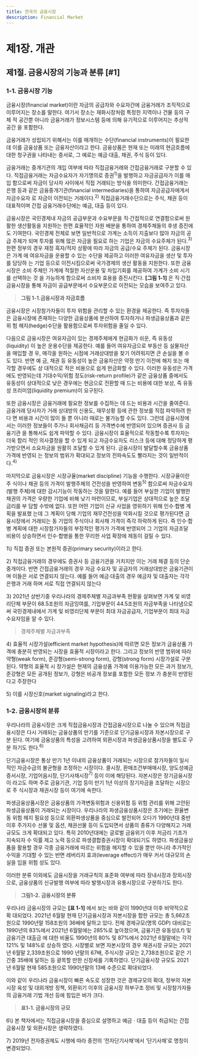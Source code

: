 ```yaml
---
title: 한국의 금융시장
description: Financial Market
---
```


# 제1장. 개관

## 제1절. 금융시장의 기능과 분류 [#1]

### 1-1. 금융시장 기능

금융시장(financial market)이란 자금의 공급자와 수요자간에 금융거래가 조직적으로 
이루어지는 장소를 말한다. 여기서 장소는 재화시장처럼 특정한 지역이나 건물 등의 구체
적 공간뿐 아니라 금융거래가 정보시스템 등에 의해 유기적으로 이루어지는 추상적 공간
을 포함한다.

금융거래가 성립되기 위해서는 이를 매개하는 수단(financial instruments)이 필요한데 
이를 금융상품 또는 금융자산이라고 한다. 금융상품은 현재 또는 미래의 현금흐름에 대한 
청구권을 나타내는 증서로, 그 예로는 예금·대출, 채권, 주식 등이 있다.

금융거래는 중개기관의 개입 여부에 따라 직접금융거래와 간접금융거래로 구분할 수 있
다. 직접금융거래는 자금수요자가 자기명의로 증권$^{1)}$을 발행하고 자금공급자가 이를 매입
함으로써 자금이 당사자 사이에서 직접 거래되는 방식을 의미한다. 간접금융거래는 은행 
등과 같은 금융중개기관(financial intermediaries)을 통하여 자금공급자에게서 자금수요자
로 자금이 이전되는 거래이다.$^{2)}$ 직접금융거래수단으로는 주식, 채권 등이 대표적이며 간접
금융거래수단에는 예금, 대출 등이 있다. 

금융시장은 국민경제내 자금의 공급부문과 수요부문을 직·간접적으로 연결함으로써 원
활한 생산활동을 지원하는 한편 효율적인 자원 배분을 통하여 경제주체들의 후생 증진에
도 기여한다. 국민경제 전체로 보면 일반적으로 가계는 소득이 지출보다 많아 자금의 공급
주체가 되며 투자를 위해 많은 자금을 필요로 하는 기업은 자금의 수요주체가 된다.$^{3)}$ 한편 
정부의 경우 재정 흑자/적자 상황에 따라 자금의 공급/수요 주체가 된다. 금융시장은 가계
에 여유자금을 운용할 수 있는 수단을 제공하고 이러한 여유자금을 생산 및 투자를 담당하
는 기업 등으로 이전시킴으로써 국가경제의 생산 활동을 지원한다. 또한 금융시장은 소비
주체인 가계에 적절한 자산운용 및 차입기회를 제공하여 가계가 소비 시기를 선택하는 것
을 가능하게 함으로써 소비자 효용을 증진시킨다. __[그림 1-1]__ 은 직·간접금융시장을 통해 자금이 공급부문에서 수요부문으로 이전되는 모습을 보여주고 있다. 

> __그림 1-1.금융시장과 자금흐름__

<GCenterImg src ="/fm/1-1.jpg"/>

금융시장은 시장참가자들이 투자 위험을 관리할 수 있는 환경을 제공한다. 즉 투자자들
은 금융시장에 존재하는 다양한 금융상품에 분산하여 투자하거나 파생금융상품과 같은 위
험 헤지(hedge)수단을 활용함으로써 투자위험을 줄일 수 있다.

다음으로 금융시장은 여유자금이 있는 경제주체에게 현금화가 쉬운, 즉 유동성(liquidity)
이 높은 운용수단을 제공한다. 예를 들어 여유자금으로 부동산 등 실물자산을 매입할 경
우, 매각을 원하는 시점에 거래상대방을 찾기 어려워지면 큰 손실을 볼 수도 있다. 반면 예
금, 채권 등 유동성이 높은 금융자산은 약정 만기 이전에 해지 또는 매각할 경우에도 상
대적으로 적은 비용으로 쉽게 현금화할 수 있다. 이러한 유동성은 가격에도 반영되는데 
기대수익/위험 정도(risk-return profile)가 같은 금융상품 중에서도 유동성이 상대적으로 
낮은 경우에는 현금으로 전환할 때 드는 비용에 대한 보상, 즉 유동성 프리미엄(liquidity 
premium)이 요구된다.

또한 금융시장은 금융거래에 필요한 정보를 수집하는 데 드는 비용과 시간을 줄여준다. 
금융거래 당사자가 거래 상대방의 신용도, 재무상황 등에 관한 정보를 직접 파악하려 한다
면 비용과 시간이 많이 들 뿐 아니라 때로는 불가능할 수도 있다. 그런데 금융시장에서는 
이러한 정보들이 주가나 회사채금리 등 가격변수에 반영되어 있으며 증권사 등 금융기관
을 통해서도 쉽게 파악할 수 있다. 금융시장이 효율적으로 작동할수록 투자자는 더욱 합리
적인 의사결정을 할 수 있게 되고 자금수요자도 리스크 등에 대해 정당하게 평가받으면서 
소요자금을 원활히 조달할 수 있게 된다. 금융시장이 발달할수록 금융상품 가격에 반영되
는 정보의 범위가 확대되고 정보의 전파속도도 빨라지는 것이 일반적이다.$^{4)}$ 

마지막으로 금융시장은 시장규율(market discipline) 기능을 수행한다. 시장규율이란 주
식이나 채권 등의 가격이 발행주체의 건전성을 반영하여 변동$^{5)}$ 함으로써 자금수요자(발행
주체)에 대한 감시기능이 작동하는 것을 말한다. 예를 들어 부실한 기업이 발행한 채권의 
가격은 우량한 기업에 비해 낮기 마련이므로, 부실기업은 상대적으로 높은 조달금리를 부
담할 수밖에 없다. 또한 어떤 기업이 신규 사업을 영위하기 위해 인수·합병 계획을 발표했
는데 그 계획이 당해 기업의 재무건전성을 악화시킬 것으로 평가된다면 금융시장에서 거래되는 동 기업의 주식이나 회사채 가격이 즉각 하락하게 된다. 즉 인수·합병 계획에 대한 
시장참가자들의 부정적인 평가가 가격에 반영되어 그 기업의 자금조달 비용이 상승하면서 
인수·합병을 통한 무리한 사업 확장에 제동이 걸릴 수 있다.

<GComment>
1\) 직접 증권 또는 본원적 증권(primary security)이라고 한다.

2\) 직접금융거래의 경우에도 증권사 등 금융기관을 거치지만 이는 거래 체결 등의 단순중개이다. 반면 간접금융거래의 경우 자금 수요자 및 
공급자의 거래상대방은 금융기관이며 이들은 서로 연결되지 않는다. 예를 들어 예금·대출의 경우 예금자 및 대출자는 각각 은행과 거래
하며 서로 직접 연결되지 않는다

3\) 2021년 상반기중 우리나라의 경제주체별 자금과부족 현황을 살펴보면 가계 및 비영리단체 부문이 68.5조원의 자금잉여를, 기업부문이 
44.5조원의 자금부족을 나타냄으로써 국민경제내에서 가계 및 비영리단체 부문이 최대 자금공급자, 기업부문이 최대 자금수요자임을 알 
수 있다.
> 경제주체별 자금과부족

4\) 효율적 시장가설(efficient market hypothesis)에 따르면 모든 정보가 금융상품 가격에 충분히 반영되는 시장을 효율적 시장이라고 한다. 
그리고 정보의 반영 범위에 따라 약형(weak form), 준강형(semi-strong form), 강형(strong form) 시장가설로 구분된다. 약형의 효율적 시
장가설은 현재의 금융상품 가격에 이용가능한 모든 과거 정보가, 준강형은 모든 공개된 정보가, 강형은 비공개 정보를 포함한 모든 정보
가 충분히 반영된다고 주장한다

5\) 이를 시장신호(market signaling)라고 한다.
</GComment>

### 1-2. 금융시장의 분류

우리나라의 금융시장은 크게 직접금융시장과 간접금융시장으로 나눌 수 있으며 직접금
융시장은 다시 거래되는 금융상품의 만기를 기준으로 단기금융시장과 자본시장으로 구분
된다. 여기에 금융상품의 특성을 고려하여 외환시장과 파생금융상품시장을 별도로 구분
하기도 한다.$^{6)}$

단기금융시장은 통상 만기 1년 이내의 금융상품이 거래되는 시장으로 참가자들이 일시
적인 자금수급의 불균형을 조정하는 시장이다. 콜시장, 환매조건부매매시장, 양도성예금
증서시장, 기업어음시장, 단기사채시장$^{7)}$ 등이 이에 해당된다. 자본시장은 장기금융시장이
라고도 하며 주로 금융기관, 기업 등이 만기 1년 이상의 장기자금을 조달하는 시장으로 주
식시장과 채권시장 등이 여기에 속한다.

파생금융상품시장은 금융상품의 가격변동위험과 신용위험 등 위험 관리를 위해 고안된 
파생금융상품이 거래되는 시장이다. 우리나라의 파생금융상품시장은 초기에는 환율변동
위험 헤지 필요성 등으로 외환파생상품을 중심으로 발전되어 오다가 1990년대 중반 이후 
주가지수 선물 및 옵션, 채권선물 등이 도입되면서 상품의 종류가 다양해지고 거래규모도 
크게 확대되고 있다. 특히 2010년대에는 글로벌 금융위기 이후 저금리 기조가 지속되자 수
익률 제고 노력 등으로 파생결합증권시장이 확대되기도 하였다. 파생금융상품을 활용할 
경우 각종 금융거래에 따르는 위험을 헤지할 수 있을 뿐만 아니라 추가적인 수익을 기대할 수 있는 반면 레버리지 효과(leverage effect)가 매우 커서 대규모의 손실을 입을 위험
성도 있다.

이러한 분류 이외에도 금융시장을 거래규칙의 표준화 여부에 따라 장내시장과 장외시장
으로, 금융상품의 신규발행 여부에 따라 발행시장과 유통시장으로 구분하기도 한다.

> __그림1-2. 금융시장의 분류__

<GCenterImg src ="/fm/1-2.png"/>

우리나라 금융시장의 규모는 __[표 1-1]__ 에서 보는 바와 같이 1990년대 이후 비약적으로 확
대되었다. 2021년 6월말 현재 단기금융시장과 자본시장을 합한 규모는 총 5,662조원으로 
1990년말 158조원의 36배에 달하고 있다. 전체 경제규모(명목 GDP) 대비로는 1990년의 
83%에서 2021년 6월말에는 285%로 높아졌으며, 금융기관 유동성(Lf) 및 금융기관 대출금
에 대한 비율도 1990년의 80% 및 87%에서 2021년 6월말에는 각각 121% 및 148%로 상승하
였다. 시장별로 보면 자본시장의 경우 채권시장 규모는 2021년 6월말 2,339조원으로 1990
년말의 67배, 주식시장 규모는 2,738조원으로 같은 기간중 35배에 달하는 등 괄목할 만한 
신장세를 기록하였다. 단기금융시장 규모도 2021년 6월말 현재 585조원으로 1990년말의 
13배 수준으로 확대되었다.

이와 같이 우리나라 금융시장이 빠른 속도로 성장한 것은 경제규모의 확대, 정부의 자본
시장 육성 및 대외개방 정책, 외환위기 이후의 금융시장 하부구조 정비 및 시장참가자들의 
금융거래 기법 개선 등에 힘입은 바가 크다.

> __표1-1. 금융시장의 규모__

<GCenterImg src ="/fm/t1-1.png"/>

<GComment>
6\) 본 책자에서는 직접금융시장을 중심으로 설명하고 예금ㆍ대출 등이 취급되는 간접금융시장 및 외환시장은 생략하였다.

7\) 2019년 전자증권제도 시행에 따라 종전의 ‘전자단기사채’에서 ‘단기사채’로 명칭이 변경되었다.
</GComment>